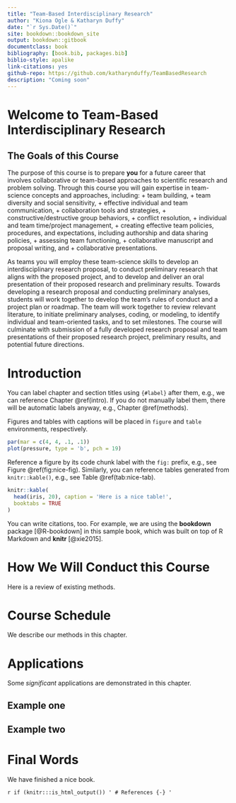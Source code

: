 ```yaml
---
title: "Team-Based Interdisciplinary Research"
author: "Kiona Ogle & Katharyn Duffy"
date: "`r Sys.Date()`"
site: bookdown::bookdown_site
output: bookdown::gitbook
documentclass: book
bibliography: [book.bib, packages.bib]
biblio-style: apalike
link-citations: yes
github-repo: https://github.com/katharynduffy/TeamBasedResearch
description: "Coming soon"
---
```


# Welcome to Team-Based Interdisciplinary Research

## The Goals of this Course

The purpose of this course is to prepare **you** for a future career that involves collaborative or team-based approaches to scientific research and problem solving. Through this course you will gain expertise in team-science concepts and approaches, including:
  + team building,
  + team diversity and social sensitivity,
  + effective individual and team communication,
  + collaboration tools and strategies,
  + constructive/destructive group behaviors,
  + conflict resolution,
  + individual and team time/project management,
  + creating effective team policies, procedures, and expectations, including authorship and data sharing policies,
  + assessing team functioning,
  + collaborative manuscript and proposal writing, and
  + collaborative presentations.

  As teams you will employ these team-science skills to develop an interdisciplinary research proposal, to conduct preliminary research that aligns with the proposed project, and to develop and deliver an oral presentation of their proposed research and preliminary results. Towards developing a research proposal and conducting preliminary analyses, students will work together to develop the team’s rules of conduct and a project plan or roadmap. The team will work together to review relevant literature, to initiate preliminary analyses, coding, or modeling, to identify individual and team-oriented tasks, and to set milestones. The course will culminate with submission of a fully developed research proposal and team presentations of their proposed research project, preliminary results, and potential future directions.

<!--chapter:end:index.Rmd-->

# Introduction {#intro}

You can label chapter and section titles using `{#label}` after them, e.g., we can reference Chapter \@ref(intro). If you do not manually label them, there will be automatic labels anyway, e.g., Chapter \@ref(methods).

Figures and tables with captions will be placed in `figure` and `table` environments, respectively.

```r
par(mar = c(4, 4, .1, .1))
plot(pressure, type = 'b', pch = 19)
```

Reference a figure by its code chunk label with the `fig:` prefix, e.g., see Figure \@ref(fig:nice-fig). Similarly, you can reference tables generated from `knitr::kable()`, e.g., see Table \@ref(tab:nice-tab).

```r
knitr::kable(
  head(iris, 20), caption = 'Here is a nice table!',
  booktabs = TRUE
)
```

You can write citations, too. For example, we are using the **bookdown** package [@R-bookdown] in this sample book, which was built on top of R Markdown and **knitr** [@xie2015].

<!--chapter:end:01-intro.Rmd-->

# How We Will Conduct this Course

Here is a review of existing methods.

<!--chapter:end:02-literature.Rmd-->

# Course Schedule

We describe our methods in this chapter.

<!--chapter:end:03-method.Rmd-->

# Applications

Some _significant_ applications are demonstrated in this chapter.

## Example one

## Example two

<!--chapter:end:04-application.Rmd-->

# Final Words

We have finished a nice book.

<!--chapter:end:05-summary.Rmd-->

`r if (knitr:::is_html_output()) '
# References {-}
'`

<!--chapter:end:06-references.Rmd-->

